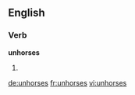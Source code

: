 ==English==

===Verb===
'''unhorses'''

# {{third-person singular of|unhorse}}

[[de:unhorses]]
[[fr:unhorses]]
[[vi:unhorses]]